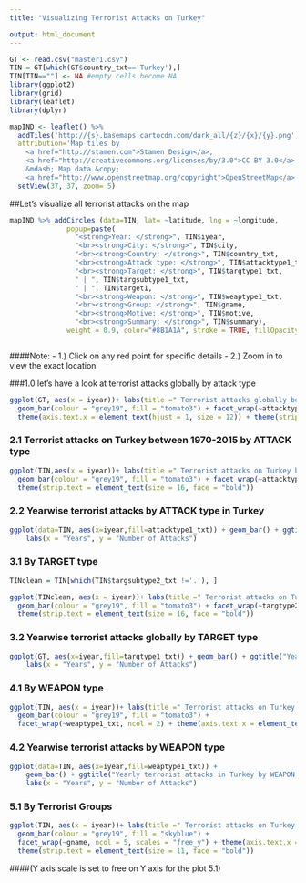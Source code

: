 ---
title: "Visualizing Terrorist Attacks on Turkey"

output: html_document
---

```{r, message= FALSE, warning = FALSE}
GT <- read.csv("master1.csv")
TIN = GT[which(GT$country_txt=='Turkey'),] 
TIN[TIN==""] <- NA #empty cells become NA
library(ggplot2)
library(grid)
library(leaflet)
library(dplyr)
```

```{r, message=FALSE, warning=FALSE}

mapIND <- leaflet() %>% 
  addTiles('http://{s}.basemaps.cartocdn.com/dark_all/{z}/{x}/{y}.png',
  attribution='Map tiles by 
    <a href="http://stamen.com">Stamen Design</a>, 
    <a href="http://creativecommons.org/licenses/by/3.0">CC BY 3.0</a> 
    &mdash; Map data &copy; 
    <a href="http://www.openstreetmap.org/copyright">OpenStreetMap</a>') %>%
  setView(37, 37, zoom= 5)
```

##Let's visualize all terrorist attacks on the map
```{r, message=FALSE, warning=FALSE, fig.width= 11, fig.height=6}
mapIND %>% addCircles (data=TIN, lat= ~latitude, lng = ~longitude, 
              popup=paste(
                "<strong>Year: </strong>", TIN$iyear,
                "<br><strong>City: </strong>", TIN$city, 
                "<br><strong>Country: </strong>", TIN$country_txt, 
                "<br><strong>Attack type: </strong>", TIN$attacktype1_txt, 
                "<br><strong>Target: </strong>", TIN$targtype1_txt, 
                " | ", TIN$targsubtype1_txt, 
                " | ", TIN$target1, 
                "<br><strong>Weapon: </strong>", TIN$weaptype1_txt, 
                "<br><strong>Group: </strong>", TIN$gname, 
                "<br><strong>Motive: </strong>", TIN$motive, 
                "<br><strong>Summary: </strong>", TIN$summary),
              weight = 0.9, color="#8B1A1A", stroke = TRUE, fillOpacity = 0.6)

```

```{r, message=FALSE, warning=FALSE}
```
####Note: 
- 1.) Click on any red point for specific details
- 2.) Zoom in to view the exact location


###1.0 let's have a look at terrorist attacks globally by attack type

```{r, message=FALSE, warning=FALSE, fig.height=8, fig.width=15}

ggplot(GT, aes(x = iyear))+ labs(title =" Terrorist attacks globally between 1970-2015 by attack type", x = "Years", y = "Number of Attacks", size = 15) + 
  geom_bar(colour = "grey19", fill = "tomato3") + facet_wrap(~attacktype1_txt,scales = "free", ncol = 3) + 
  theme(axis.text.x = element_text(hjust = 1, size = 12)) + theme(strip.text = element_text(size = 16, face = "bold"))
```

### 2.1 Terrorist attacks on Turkey between 1970-2015 by ATTACK type
```{r, message=FALSE, warning=FALSE, fig.height=8, fig.width=15}
ggplot(TIN,aes(x = iyear))+ labs(title =" Terrorist attacks on Turkey between 1970-2015 by attack type", x = "Years", y = "Number of Attacks") + 
  geom_bar(colour = "grey19", fill = "tomato3") + facet_wrap(~attacktype1_txt) + theme(axis.text.x = element_text(hjust = 1, size = 12))+
  theme(strip.text = element_text(size = 16, face = "bold"))
```


### 2.2 Yearwise terrorist attacks by ATTACK type in Turkey
```{r, message=FALSE, warning=FALSE, fig.height=6, fig.width=15}
ggplot(data=TIN, aes(x=iyear,fill=attacktype1_txt)) + geom_bar() + ggtitle("Yearly terrorist attacks by attack type in Turkey")+         
    labs(x = "Years", y = "Number of Attacks")
```

### 3.1 By TARGET type
```{r, message=FALSE, warning=FALSE, fig.height=8, fig.width=15}
TINclean = TIN[which(TIN$targsubtype2_txt !='.'), ] 

ggplot(TINclean, aes(x = iyear))+ labs(title =" Terrorist attacks on Turkey between 1970-2015 by TARGET type", x = "Years", y = "Number of Attacks") + 
  geom_bar(colour = "grey19", fill = "tomato3") + facet_wrap(~targtype2_txt, ncol = 4) + theme(axis.text.x = element_text(hjust = 1, size = 12))+
  theme(strip.text = element_text(size = 16, face = "bold"))
```

### 3.2 Yearwise terrorist attacks globally by TARGET type
```{r, message=FALSE, warning=FALSE, fig.height=8, fig.width=15}
ggplot(GT, aes(x=iyear,fill=targtype1_txt)) + geom_bar() + ggtitle("Yearly terrorist attacks globally by TARGET type")+         
    labs(x = "Years", y = "Number of Attacks")
```

### 4.1 By WEAPON type 
```{r, message=FALSE, warning=FALSE, fig.height=8, fig.width=15}
ggplot(TIN, aes(x = iyear))+ labs(title =" Terrorist attacks on Turkey between 1970-2015 by WEAPON type", x = "Years", y = "Number of Attacks") + 
  geom_bar(colour = "grey19", fill = "tomato3") + 
  facet_wrap(~weaptype1_txt, ncol = 2) + theme(axis.text.x = element_text(hjust = 1, size = 12))+ theme(strip.text = element_text(size = 15, face = "bold"))
```

### 4.2 Yearwise terrorist attacks by WEAPON type
```{r, message=FALSE, warning=FALSE, fig.height=6, fig.width=15}
ggplot(data=TIN, aes(x=iyear,fill=weaptype1_txt)) + 
    geom_bar() + ggtitle("Yearly terrorist attacks in Turkey by WEAPON type")+ 
    labs(x = "Years", y = "Number of Attacks")
```


### 5.1 By Terrorist Groups
```{r, message=FALSE, warning=FALSE, fig.height=50, fig.width=15}

ggplot(TIN, aes(x = iyear))+ labs(title =" Terrorist attacks on Turkey between 1970-2015 by GROUP", x = "Years", y = "Number of Attacks") + 
  geom_bar(colour = "grey19", fill = "skyblue") + 
  facet_wrap(~gname, ncol = 5, scales = "free_y") + theme(axis.text.x = element_text(hjust = 1))+
  theme(strip.text = element_text(size = 11, face = "bold"))
```

####(Y axis scale is set to free on Y axis for the plot 5.1)
